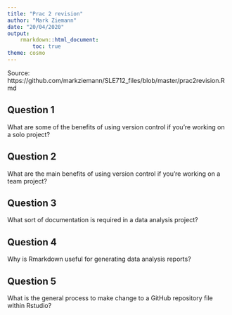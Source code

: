 ```yaml
---
title: "Prac 2 revision"
author: "Mark Ziemann"
date: "20/04/2020"
output:
    rmarkdown::html_document:
        toc: true
theme: cosmo
---
```

Source: https://github.com/markziemann/SLE712_files/blob/master/prac2revision.Rmd

## Question 1
What are some of the benefits of using version control if you're working on a solo project?

## Question 2
What are the main benefits of using version control if you're working on a team project?

## Question 3
What sort of documentation is required in a data analysis project?

## Question 4
Why is Rmarkdown useful for generating data analysis reports?

## Question 5
What is the general process to make change to a GitHub repository file within Rstudio?



